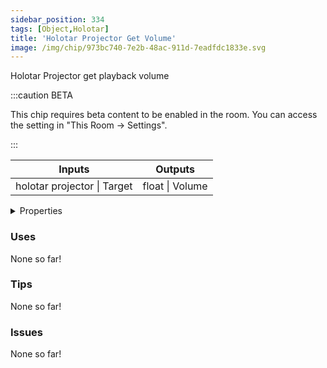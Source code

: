 ```yaml
---
sidebar_position: 334
tags: [Object,Holotar]
title: 'Holotar Projector Get Volume'
image: /img/chip/973bc740-7e2b-48ac-911d-7eadfdc1833e.svg
---
```


Holotar Projector get playback volume

:::caution BETA

This chip requires beta content to be enabled in the room. You can access the setting in "This Room -> Settings".

:::

<IChip uuid="973bc740-7e2b-48ac-911d-7eadfdc1833e"/>

<table><thead><tr><th>Inputs</th><th>Outputs</th></tr></thead><tbody><tr><td>holotar projector | Target</td><td>float | Volume</td></tr></tbody></table>

<details>
  <summary>Properties</summary>
  <div>
    <div>
    <table>
      <tbody>
        <tr>
          <td>Is beta required?</td>
          <td>Yes</td>
        </tr>
        <tr>
          <td>Is chip a trolling risk?</td>
          <td>No</td>
        </tr>
        <tr>
          <td>Is chip a role assignment risk?</td>
          <td>No</td>
        </tr>
        <tr>
          <td>Chip UUID</td>
          <td>973bc740-7e2b-48ac-911d-7eadfdc1833e</td>
        </tr>
        <tr>
          <td>Room availability</td>
          <td>Available everywhere</td>
        </tr>
      </tbody>
    </table>
    </div>
  </div>
</details>

### Uses

None so far!

### Tips

None so far!

### Issues

None so far!
